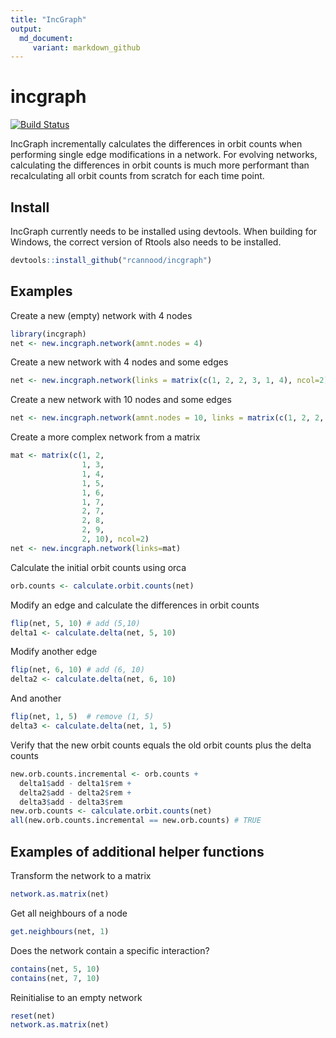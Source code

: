 ```yaml
---
title: "IncGraph"
output:
  md_document: 
     variant: markdown_github
---
```


# incgraph

[![Build Status](https://travis-ci.org/rcannood/incgraph.png?branch=master)](https://travis-ci.org/rcannood/incgraph)

IncGraph incrementally calculates the differences in orbit counts when performing single edge modifications in a network. For evolving networks, calculating the differences in orbit counts is much more performant than recalculating all orbit counts from scratch for each time point.

## Install
IncGraph currently needs to be installed using devtools. When building for Windows, the correct version of Rtools also needs to be installed.

```r
devtools::install_github("rcannood/incgraph")
```

## Examples
Create a new (empty) network with 4 nodes

```r
library(incgraph)
net <- new.incgraph.network(amnt.nodes = 4)
```

Create a new network with 4 nodes and some edges
```r
net <- new.incgraph.network(links = matrix(c(1, 2, 2, 3, 1, 4), ncol=2))
```

Create a new network with 10 nodes and some edges
```r
net <- new.incgraph.network(amnt.nodes = 10, links = matrix(c(1, 2, 2, 3, 1, 4), ncol=2))
```

Create a more complex network from a matrix
```r
mat <- matrix(c(1, 2, 
                1, 3, 
                1, 4, 
                1, 5, 
                1, 6, 
                1, 7, 
                2, 7, 
                2, 8, 
                2, 9, 
                2, 10), ncol=2)
net <- new.incgraph.network(links=mat)
```

Calculate the initial orbit counts using orca 
```r
orb.counts <- calculate.orbit.counts(net)
```

Modify an edge and calculate the differences in orbit counts
```r
flip(net, 5, 10) # add (5,10)
delta1 <- calculate.delta(net, 5, 10)
```

Modify another edge
```r
flip(net, 6, 10) # add (6, 10)
delta2 <- calculate.delta(net, 6, 10)
```

And another
```r
flip(net, 1, 5)  # remove (1, 5)
delta3 <- calculate.delta(net, 1, 5)
```

Verify that the new orbit counts equals the old orbit counts plus the delta counts
```r
new.orb.counts.incremental <- orb.counts + 
  delta1$add - delta1$rem +
  delta2$add - delta2$rem +
  delta3$add - delta3$rem
new.orb.counts <- calculate.orbit.counts(net)
all(new.orb.counts.incremental == new.orb.counts) # TRUE
```

## Examples of additional helper functions
Transform the network to a matrix
```r
network.as.matrix(net)
```

Get all neighbours of a node
```r
get.neighbours(net, 1)
```

Does the network contain a specific interaction?
```r
contains(net, 5, 10)
contains(net, 7, 10)
```

Reinitialise to an empty network
```r
reset(net)
network.as.matrix(net)
```
